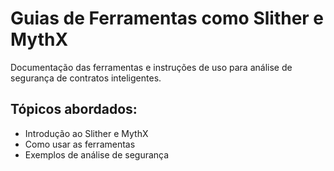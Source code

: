 # Guias de Ferramentas como Slither e MythX

Documentação das ferramentas e instruções de uso para análise de segurança de contratos inteligentes.

## Tópicos abordados:

- Introdução ao Slither e MythX
- Como usar as ferramentas
- Exemplos de análise de segurança
